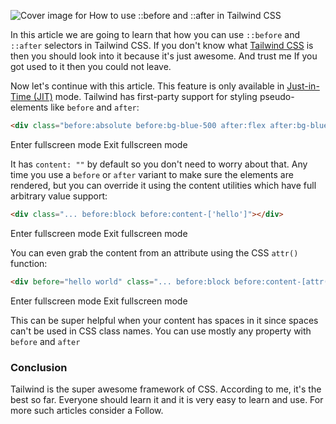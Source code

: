 ![Cover image for How to use ::before and ::after in Tailwind CSS](https://res.cloudinary.com/practicaldev/image/fetch/s--aBhGhpEH--/c_imagga_scale,f_auto,fl_progressive,h_420,q_auto,w_1000/https://dev-to-uploads.s3.amazonaws.com/uploads/articles/me3e01su54184ky4lfwz.png)

In this article we are going to learn that how you can use `::before` and `::after` selectors in Tailwind CSS. If you don't know what [Tailwind CSS](https://tailwindcss.com/) is then you should look into it because it's just awesome. And trust me If you got used to it then you could not leave.

Now let's continue with this article. This feature is only available in [Just-in-Time (JIT)](https://tailwindcss.com/docs/just-in-time-mode) mode. Tailwind has first-party support for styling pseudo-elements like `before` and `after`:

```html
<div class="before:absolute before:bg-blue-500 after:flex after:bg-blue-300"></div>
```

Enter fullscreen mode Exit fullscreen mode

It has `content: ""` by default so you don't need to worry about that. Any time you use a `before` or `after` variant to make sure the elements are rendered, but you can override it using the content utilities which have full arbitrary value support:

```html
<div class="... before:block before:content-['hello']"></div>
```

Enter fullscreen mode Exit fullscreen mode

You can even grab the content from an attribute using the CSS `attr()` function:

```html
<div before="hello world" class="... before:block before:content-[attr(before)]"></div>
```

Enter fullscreen mode Exit fullscreen mode

This can be super helpful when your content has spaces in it since spaces can't be used in CSS class names. You can use mostly any property with `before` and `after`

### Conclusion

Tailwind is the super awesome framework of CSS. According to me, it's the best so far. Everyone should learn it and it is very easy to learn and use. For more such articles consider a Follow.
